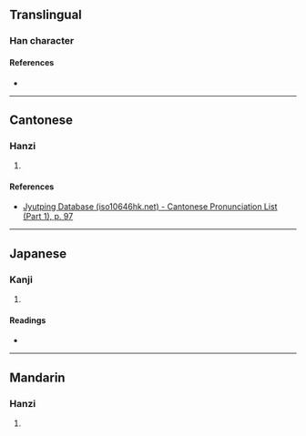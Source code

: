 {{character info/new}}
==Translingual==

===Han character===
{{Han char|rn=40|rad=宀|as=14|sn=17|four=30481|canj=JPKO|ids=⿱宀疑}}

====References====
* {{Han ref|kx=0292.250|dkj=07352|dj=0579.130|hdz=20956.170|uh=5BF2|ud=23538|bh=ECD9|bd=60633}}

----

==Cantonese==

===Hanzi===
{{yue-hanzi|jyut=[[ji4]]|y=yi4}}

# {{rfdef|yue|sort=宀14}}

====References====
* [http://www.iso10646hk.net/jp/document/download.jsp Jyutping Database (iso10646hk.net) - Cantonese Pronunciation List (Part 1), p. 97]

----

==Japanese==

===Kanji===
{{ja-kanji|grade=|rs=宀14}}

# {{rfdef|ja|sort=宀14}}

====Readings====
* {{ja-readings|on=[[ぎ]] (gi)|kun=[[あきらかにする]] (akirakanisuru)}}

----

==Mandarin==

===Hanzi===
{{cmn-hanzi|pin=[[yí]] ([[yi2]])|wg=i<sup>2</sup>}}

# {{rfdef|cmn|sort=宀14}}